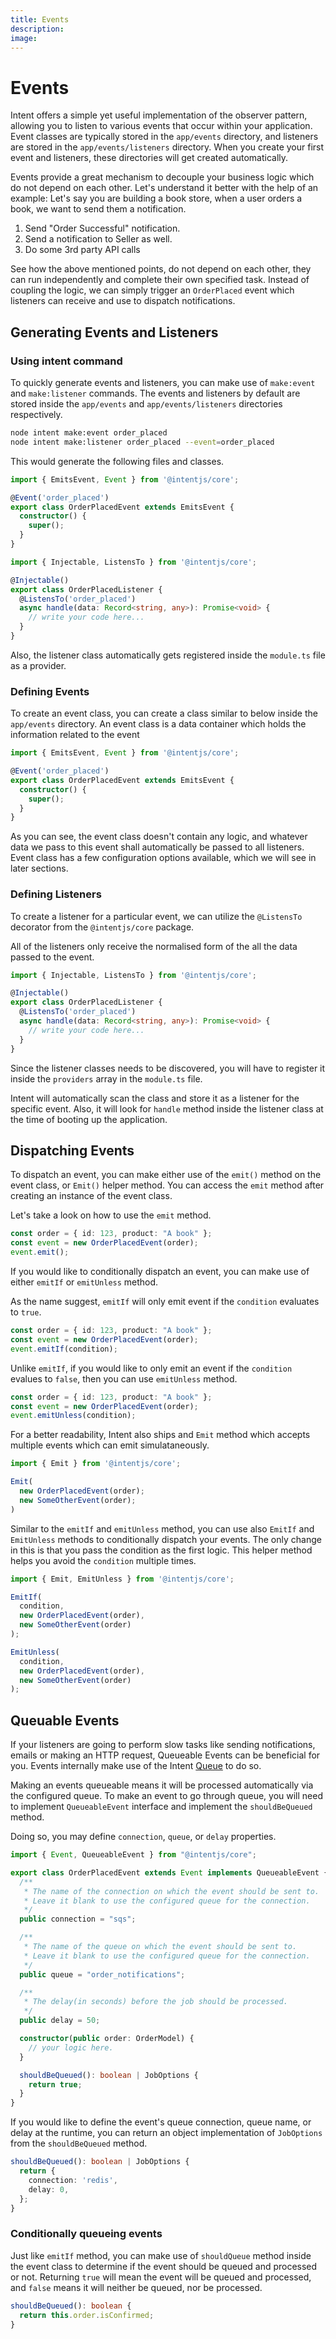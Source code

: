 ```yaml
---
title: Events
description:
image:
---
```


# Events

Intent offers a simple yet useful implementation of the observer pattern, allowing you to listen to various events that occur within your application. Event classes are typically stored in the `app/events` directory, and listeners are stored in the `app/events/listeners` directory. When you create your first event and listeners, these directories will get created automatically.

Events provide a great mechanism to decouple your business logic which do not depend on each other. Let's understand it better with the help of an example: Let's say you are building a book store, when a user orders a book, we want to send them a notification.

1. Send "Order Successful" notification.
2. Send a notification to Seller as well.
3. Do some 3rd party API calls

See how the above mentioned points, do not depend on each other, they can run independently and complete their own specified task. Instead of coupling the logic, we can simply trigger an `OrderPlaced` event which listeners can receive and use to dispatch notifications.

## Generating Events and Listeners

### Using intent command

To quickly generate events and listeners, you can make use of `make:event` and `make:listener` commands. The events and listeners by default are stored inside the `app/events` and `app/events/listeners` directories respectively.

```bash
node intent make:event order_placed
node intent make:listener order_placed --event=order_placed
```

This would generate the following files and classes.

```ts filename="app/events/orderPlacedEvent.ts"
import { EmitsEvent, Event } from '@intentjs/core';

@Event('order_placed')
export class OrderPlacedEvent extends EmitsEvent {
  constructor() {
    super();
  }
}
```

```ts filename="app/events/listeners/orderPlacedListener.ts"
import { Injectable, ListensTo } from '@intentjs/core';

@Injectable()
export class OrderPlacedListener {
  @ListensTo('order_placed')
  async handle(data: Record<string, any>): Promise<void> {
    // write your code here...
  }
}
```

Also, the listener class automatically gets registered inside the `module.ts` file as a provider.

### Defining Events

To create an event class, you can create a class similar to below inside the `app/events` directory. An event class is a data container which holds the information related to the event

```ts filename="app/events/orderPlacedEvent.ts"
import { EmitsEvent, Event } from '@intentjs/core';

@Event('order_placed')
export class OrderPlacedEvent extends EmitsEvent {
  constructor() {
    super();
  }
}
```

As you can see, the event class doesn't contain any logic, and whatever data we pass to this event shall automatically be passed to all listeners. Event class has a few configuration options available, which we will see in later sections.

### Defining Listeners

To create a listener for a particular event, we can utilize the `@ListensTo` decorator from the `@intentjs/core` package.

<Callout type="info">
All of the listeners only receive the normalised form of the all the data passed to the event.
</Callout>

```ts filename="app/events/listeners/orderPlacedListener.ts"
import { Injectable, ListensTo } from '@intentjs/core';

@Injectable()
export class OrderPlacedListener {
  @ListensTo('order_placed')
  async handle(data: Record<string, any>): Promise<void> {
    // write your code here...
  }
}
```

Since the listener classes needs to be discovered, you will have to register it inside the `providers` array in the `module.ts` file.

Intent will automatically scan the class and store it as a listener for the specific event. Also, it will look for `handle` method inside the listener class at the time of booting up the application.&#x20;

## Dispatching Events

To dispatch an event, you can make either use of the `emit()` method on the event class, or `Emit()` helper method. You can access the `emit` method after creating an instance of the event class.

Let's take a look on how to use the `emit` method.

```typescript
const order = { id: 123, product: "A book" };
const event = new OrderPlacedEvent(order);
event.emit();
```

If you would like to conditionally dispatch an event, you can make use of either `emitIf` or `emitUnless` method.

As the name suggest, `emitIf` will only emit event if the `condition` evaluates to `true`.
```typescript
const order = { id: 123, product: "A book" };
const event = new OrderPlacedEvent(order);
event.emitIf(condition);
```

Unlike `emitIf`, if you would like to only emit an event if the `condition` evalues to `false`, then you can use `emitUnless` method.

```typescript
const order = { id: 123, product: "A book" };
const event = new OrderPlacedEvent(order);
event.emitUnless(condition);
```

For a better readability, Intent also ships and `Emit` method which accepts multiple events which can emit simulataneously.

```typescript
import { Emit } from '@intentjs/core';

Emit(
  new OrderPlacedEvent(order);
  new SomeOtherEvent(order);
)
```

Similar to the `emitIf` and `emitUnless` method, you can use also `EmitIf` and `EmitUnless` methods to conditionally dispatch your events. The only change in this is that you pass the condition as the first logic. This helper method helps you avoid the `condition` multiple times.

```typescript
import { Emit, EmitUnless } from '@intentjs/core';

EmitIf(
  condition,
  new OrderPlacedEvent(order),
  new SomeOtherEvent(order)
);

EmitUnless(
  condition,
  new OrderPlacedEvent(order),
  new SomeOtherEvent(order)
);
```

## Queuable Events

If your listeners are going to perform slow tasks like sending notifications, emails or making an HTTP request, Queueable Events can be beneficial for you. Events internally make use of the Intent [Queue](/docs/queues) to do so.

Making an events queueable means it will be processed automatically via the configured queue. To make an event to go through queue, you will need to implement `QueueableEvent` interface and implement the `shouldBeQueued` method. 

Doing so, you may define `connection`, `queue`, or `delay` properties.

```typescript
import { Event, QueueableEvent } from "@intentjs/core";

export class OrderPlacedEvent extends Event implements QueueableEvent {
  /**
   * The name of the connection on which the event should be sent to.
   * Leave it blank to use the configured queue for the connection.
   */
  public connection = "sqs";

  /**
   * The name of the queue on which the event should be sent to.
   * Leave it blank to use the configured queue for the connection.
   */
  public queue = "order_notifications";

  /**
   * The delay(in seconds) before the job should be processed.
   */
  public delay = 50;

  constructor(public order: OrderModel) {
    // your logic here.
  }

  shouldBeQueued(): boolean | JobOptions {
    return true;
  }
}
```

If you would like to define the event's queue connection, queue name, or delay at the runtime, you can return an object implementation of `JobOptions` from the `shouldBeQueued` method.

```typescript
shouldBeQueued(): boolean | JobOptions {
  return {
    connection: 'redis',
    delay: 0,
  };
}
```

### Conditionally queueing events

Just like `emitIf` method, you can make use of `shouldQueue` method inside the event class to determine if the event should be queued and processed or not. Returning `true` will mean the event will be queued and processed, and `false` means it will neither be queued, nor be processed.

```typescript
shouldBeQueued(): boolean {
  return this.order.isConfirmed;
}
```

